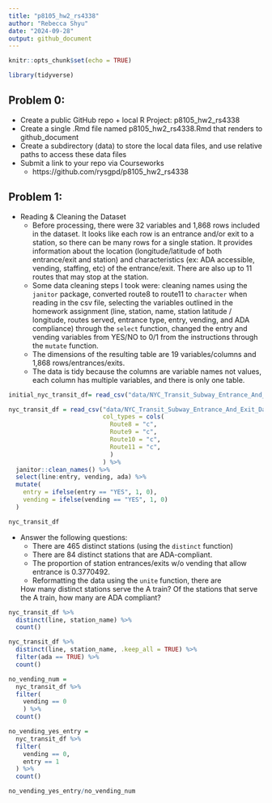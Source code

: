 ```yaml
---
title: "p8105_hw2_rs4338"
author: "Rebecca Shyu"
date: "2024-09-28"
output: github_document
---
```


```r
knitr::opts_chunk$set(echo = TRUE)

library(tidyverse)
```

## Problem 0:

* Create a public GitHub repo + local R Project: p8105_hw2_rs4338
* Create a single .Rmd file named p8105_hw2_rs4338.Rmd that renders to github_document
* Create a subdirectory (data) to store the local data files, and use relative paths to access these data files
* Submit a link to your repo via Courseworks
  - https://github.com/rysgpd/p8105_hw2_rs4338

## Problem 1:

* Reading & Cleaning the Dataset
  - Before processing, there were 32 variables and 1,868 rows included in the dataset. It looks like each row is an entrance and/or exit to a station, so there can be many rows for a single station. It provides information about the location (longitude/latitude of both entrance/exit and station) and characteristics (ex: ADA accessible, vending, staffing, etc) of the entrance/exit. There are also up to 11 routes that may stop at the station. 
  - Some data cleaning steps I took were: cleaning names using the `janitor` package,  converted route8 to route11 to `character` when reading in the csv file, selecting the variables outlined in the homework assignment (line, station, name, station latitude / longitude, routes served, entrance type, entry, vending, and ADA compliance) through the `select` function, changed the entry and vending variables from YES/NO to 0/1 from the instructions through the `mutate` function.
  - The dimensions of the resulting table are 19 variables/columns and 1,868 rows/entrances/exits.
  - The data is tidy because the columns are variable names not values, each column has multiple variables, and there is only one table.

```r
initial_nyc_transit_df= read_csv("data/NYC_Transit_Subway_Entrance_And_Exit_Data.csv") 

nyc_transit_df = read_csv("data/NYC_Transit_Subway_Entrance_And_Exit_Data.csv",
                          col_types = cols(
                            Route8 = "c",
                            Route9 = "c",
                            Route10 = "c",
                            Route11 = "c",
                            )
                          ) %>% 
  janitor::clean_names() %>% 
  select(line:entry, vending, ada) %>% 
  mutate(
    entry = ifelse(entry == "YES", 1, 0),
    vending = ifelse(vending == "YES", 1, 0)
  )

nyc_transit_df
```

* Answer the following questions:
  - There are 465 distinct stations (using the `distinct` function)
  - There are 84 distinct stations that are ADA-compliant. 
  - The proportion of station entrances/exits w/o vending that allow entrance is 0.3770492.
  - Reformatting the data using the `unite` function, there are 
  
  How many distinct stations serve the A train? Of the stations that serve the A train, how many are ADA compliant?


```r

nyc_transit_df %>% 
  distinct(line, station_name) %>% 
  count()

nyc_transit_df %>% 
  distinct(line, station_name, .keep_all = TRUE) %>% 
  filter(ada == TRUE) %>% 
  count()

no_vending_num = 
  nyc_transit_df %>% 
  filter(
    vending == 0
    ) %>% 
  count()

no_vending_yes_entry =
  nyc_transit_df %>% 
  filter(
    vending == 0,
    entry == 1
  ) %>% 
  count()

no_vending_yes_entry/no_vending_num

    
```

```r

```

